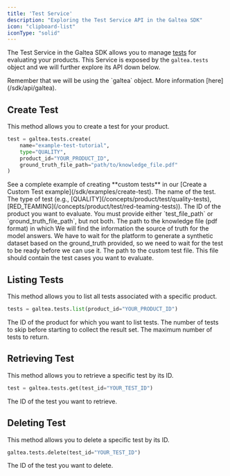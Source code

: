 ```yaml
---
title: 'Test Service'
description: "Exploring the Test Service API in the Galtea SDK"
icon: "clipboard-list"
iconType: "solid"
---
```


The Test Service in the Galtea SDK allows you to manage [tests](/concepts/product/test) for evaluating your products.
This Service is exposed by the `galtea.tests` object and we will further explore its API down below.

<Info>
  Remember that we will be using the `galtea` object. More information [here](/sdk/api/galtea).
</Info>

## Create Test

This method allows you to create a test for your product.

```python
test = galtea.tests.create(
    name="example-test-tutorial",
    type="QUALITY",
    product_id="YOUR_PRODUCT_ID",
    ground_truth_file_path="path/to/knowledge_file.pdf"
)
```

<Info>
  See a complete example of creating **custom tests** in our [Create a Custom Test example](/sdk/examples/create-test).
</Info>

<ResponseField name="name" type="string" required>
  The name of the test.
</ResponseField>

<ResponseField name="type" type="string" required>
  The type of test (e.g., [QUALITY](/concepts/product/test/quality-tests), [RED_TEAMING](/concepts/product/test/red-teaming-tests)).
</ResponseField>

<ResponseField name="product_id" type="string" required>
  The ID of the product you want to evaluate.
</ResponseField>

<Note>
  You must provide either `test_file_path` or `ground_truth_file_path`, but not both.
</Note>

<ResponseField name="ground_truth_file_path" type="string">
  The path to the knowledge file (pdf format) in which We will find the information the source of truth for the model answers.
  We have to wait for the platform to generate a synthetic dataset based on the ground_truth provided, so we need to wait for the test to be ready before we can use it.
</ResponseField>

<ResponseField name="test_file_path" type="string">
  The path to the custom test file.
  This file should contain the test cases you want to evaluate.
</ResponseField>

## Listing Tests

This method allows you to list all tests associated with a specific product.

```python
tests = galtea.tests.list(product_id="YOUR_PRODUCT_ID")
```

<ResponseField name="product_id" type="string" required>
  The ID of the product for which you want to list tests.
</ResponseField>

<ResponseField name="offset" type="int">
  The number of tests to skip before starting to collect the result set.
</ResponseField>

<ResponseField name="limit" type="int">
  The maximum number of tests to return.
</ResponseField>

## Retrieving Test

This method allows you to retrieve a specific test by its ID.

```python
test = galtea.tests.get(test_id="YOUR_TEST_ID")
```

<ResponseField name="test_id" type="string" required>
  The ID of the test you want to retrieve.
</ResponseField>

## Deleting Test

This method allows you to delete a specific test by its ID.

```python
galtea.tests.delete(test_id="YOUR_TEST_ID")
```

<ResponseField name="test_id" type="string" required>
  The ID of the test you want to delete.
</ResponseField>

